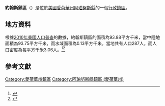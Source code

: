 {{noteTA
|G1=USState
|G2=地名
|G3=Unit
}}
{{Infobox settlement
|official_name            = 約翰斯鎮區
|native_name = Johns Township
|settlement_type          = [[行政鎮區|行政鎮區]]
|image_skyline            = 
|imagesize                = 
|image_map                = Map highlighting Johns Township, Appanoose County, Iowa.svg
|mapsize                  = 250px
|pushpin_map  =USA Iowa
|pushpin_label = 約翰斯鎮區
|pushpin_label_position   = top
|pushpin_map_caption      = 約翰斯鎮區在愛荷華州的位置
|subdivision_type         = [[世界政區索引|國家]]
|subdivision_type1        = [[美国州份|州份]]
|subdivision_type2        = [[愛荷華州行政区划|縣]]
|subdivision_name         = [[美国|美国]]
|subdivision_name1        = [[愛荷華州|愛荷華州]]
|subdivision_name2        = [[阿珀努斯縣_(愛荷華州)|阿珀努斯縣]]
|elevation_ft             = 1030
|elevation_m              = 314
|timezone                 = [[北美中部時區|北美中部時區]]
|area_total_km2           = 93.88
|area_land_km2            = 93.75
|area_water_km2           = 0.13
|area_total_sq_mi         = 
|area_land_sq_mi          = 
|area_water_sq_mi         = 
|population_as_of         = [[2010年美國人口普查|2010]]
|population_footnotes     = 
|population_total         = 287
|population_density_km2   = auto
|population_density_sq_mi = auto
|utc_offset               = -6
|coordinates              = {{coord|40|46|07|N|93|02|24|W|type:city_region:US-AL_source:GNS-enwiki|display=inline,title}}
| coor_pinpoint           = 
| coordinates_footnotes   = 
|timezone_DST             = CDT
|utc_offset_DST           = -5
|postal_code_type         = [[美國郵區編號|郵區編號]]
|postal_code              = 
|area_code                = {{link-en|电话区号641|Area code 641|641}}
|blank_name = [[地名信息系统|GNIS ID]]
|blank_info = 468150
}}
'''約翰斯鎮區'''（{{lang-en|Johns Township}}）是位於[[美國|美國]][[愛荷華州|愛荷華州]][[阿珀努斯縣_(愛荷華州)|阿珀努斯縣]]的一個[[行政鎮區|行政鎮區]]。

== 地方資料 ==
根據[[2010年美國人口普查|2010年美國人口普查]]的數據，約翰斯鎮區的面積為93.88平方千米，當中陸地面積為93.75平方千米，而水域面積為0.13平方千米。當地共有人口287人，而人口密度為每平方千米3.06人。<ref name="GR8">{{cite web|url=http://factfinder2.census.gov|publisher=[[美国人口调查局|美国人口调查局]]|accessdate=2011-05-14|title=American FactFinder|archive-date=2013-09-11|archive-url=https://web.archive.org/web/20130911234518/http://factfinder2.census.gov/|dead-url=no}}</ref><ref>{{cite web|url=https://www.citypopulation.de/en/usa/iowa/admin/|title=USA: Iowa (Counties and Townships) - City Population}}</ref>

== 參考文獻 ==
{{reflist}}

{{阿珀努斯縣 (愛荷華州)}}

{{DEFAULTSORT:Johns Township}}
[[Category:愛荷華州鎮區|Category:愛荷華州鎮區]]
[[Category:阿珀努斯縣鎮區_(愛荷華州)|Category:阿珀努斯縣鎮區 (愛荷華州)]]

{{Iowa-geo-stub}}